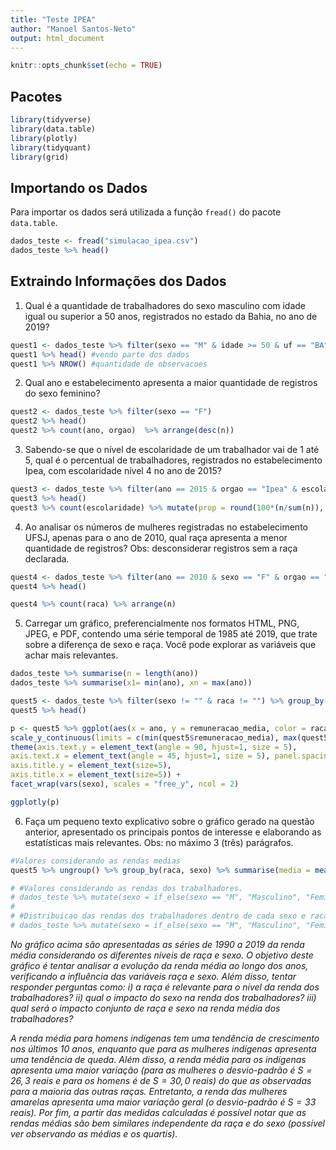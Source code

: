 ```yaml
---
title: "Teste IPEA"
author: "Manoel Santos-Neto"
output: html_document
---
```


```r
knitr::opts_chunk$set(echo = TRUE)
```

## Pacotes

```r
library(tidyverse)
library(data.table)
library(plotly)
library(tidyquant)
library(grid)
```


## Importando os Dados

Para importar os dados será utilizada a função `fread()` do pacote `data.table`.

```r
dados_teste <- fread("simulacao_ipea.csv")
dados_teste %>% head()
```



## Extraindo Informações dos Dados
1. Qual é a quantidade de trabalhadores do sexo masculino com idade igual ou superior a 50 anos, registrados no estado da Bahia, no ano de 2019?

```r
quest1 <- dados_teste %>% filter(sexo == "M" & idade >= 50 & uf == "BA" & ano == 2019) # realizando a filtragem
quest1 %>% head() #vendo parte dos dados
quest1 %>% NROW() #quantidade de observacoes
```



2. Qual ano e estabelecimento apresenta a maior quantidade de registros do sexo feminino?

```r
quest2 <- dados_teste %>% filter(sexo == "F") 
quest2 %>% head()
quest2 %>% count(ano, orgao)  %>% arrange(desc(n))
```


3. Sabendo-se que o nível de escolaridade de um trabalhador vai de 1 até 5, qual é o percentual de trabalhadores, registrados no estabelecimento Ipea, com escolaridade nível 4 no ano de 2015?

```r
quest3 <- dados_teste %>% filter(ano == 2015 & orgao == "Ipea" & escolaridade %in% 1:5)
quest3 %>% head()
quest3 %>% count(escolaridade) %>% mutate(prop = round(100*(n/sum(n)), 1))
```


4. Ao analisar os números de mulheres registradas no estabelecimento UFSJ, apenas para o ano de 2010, qual raça apresenta a menor quantidade de registros? Obs: desconsiderar registros sem a raça declarada.

```r
quest4 <- dados_teste %>% filter(ano == 2010 & sexo == "F" & orgao == "UFSJ" & raca != "")
quest4 %>% head()

quest4 %>% count(raca) %>% arrange(n)
```


5. Carregar um gráfico, preferencialmente nos formatos HTML, PNG, JPEG, e PDF, contendo uma série temporal de 1985 até 2019, que trate sobre a diferença de sexo e raça. Você pode explorar as variáveis que achar mais relevantes.

```r
dados_teste %>% summarise(n = length(ano))
dados_teste %>% summarise(x1= min(ano), xn = max(ano))

quest5 <- dados_teste %>% filter(sexo != "" & raca != "") %>% group_by(ano, sexo, raca) %>% summarise(remuneracao_media = mean(remuneracao), remuneracao_mediana = median(remuneracao),.groups = "drop") %>% mutate(sexo = if_else(sexo == "M", "Masculino", "Feminino"))
quest5 %>% head()

p <- quest5 %>% ggplot(aes(x = ano, y = remuneracao_media, color = raca)) + geom_line() + ylab("Remuneração Média") +  labs(color='Raça/Cor') +
scale_y_continuous(limits = c(min(quest5$remuneracao_media), max(quest5$remuneracao_media))) +
theme(axis.text.y = element_text(angle = 90, hjust=1, size = 5), 
axis.text.x = element_text(angle = 45, hjust=1, size = 5), panel.spacing = unit(3, "lines"),
axis.title.y = element_text(size=5),
axis.title.x = element_text(size=5)) +
facet_wrap(vars(sexo), scales = "free_y", ncol = 2) 

ggplotly(p)


```



6. Faça um pequeno texto explicativo sobre o gráfico gerado na questão anterior, apresentado os principais pontos de interesse e elaborando as estatísticas mais relevantes. Obs: no máximo 3 (três) parágrafos.

```r

#Valores considerando as rendas medias
quest5 %>% ungroup() %>% group_by(raca, sexo) %>% summarise(media = mean(remuneracao_media), dp = sd(remuneracao_media), mediana = median(remuneracao_media), Q1 = quantile(remuneracao_media, probs = 0.25), Q3 = quantile(remuneracao_media, probs = 0.75),.groups = "drop")
```

```r
# #Valores considerando as rendas dos trabalhadores.
# dados_teste %>% mutate(sexo = if_else(sexo == "M", "Masculino", "Feminino")) %>% filter(raca != "" & sexo != "") %>% group_by(raca, sexo) %>% summarise(media = mean(remuneracao), dp = sd(remuneracao), mediana = median(remuneracao), Q1 = quantile(remuneracao, probs = 0.25), Q3 = quantile(remuneracao, probs = 0.75),.groups = "drop")
# 
# #Distribuicao das rendas dos trabalhadores dentro de cada sexo e raca
# dados_teste %>% mutate(sexo = if_else(sexo == "M", "Masculino", "Feminino")) %>% filter(raca != "" & sexo != "") %>% ggplot(aes(x = raca, y=remuneracao)) + geom_boxplot() + facet_wrap(vars(sexo), scales = "free_y", ncol = 2)
```










*No gráfico acima são apresentadas as séries de 1990 a 2019 da renda média considerando os diferentes níveis de raça e sexo. O objetivo deste gráfico é tentar analisar a evolução da renda média ao longo dos anos, verificando a influência das variáveis raça e sexo. Além disso, tentar responder perguntas como: i) a raça é relevante para o nível da renda dos trabalhadores? ii) qual o impacto do sexo na renda dos trabalhadores? iii) qual será o impacto conjunto de raça e sexo na renda média dos trabalhadores?*

*A renda média para homens indígenas tem uma tendência de crescimento nos últimos 10 anos, enquanto que para as mulheres indígenas apresenta uma tendência de queda. Além disso, a renda média para os indígenas apresenta uma maior variação (para as mulheres o desvio-padrão é $S = 26,3$ reais e para os homens é de $S = 30,0$ reais) do que as observadas para a maioria das outras raças. Entretanto, a renda das mulheres amarelas apresenta uma maior variação geral (o desvio-padrão é $S = 33$ reais). Por fim, a partir das medidas calculadas é possível notar que as rendas médias são bem similares independente da raça e do sexo (possível ver observando as médias e os quartis).* 